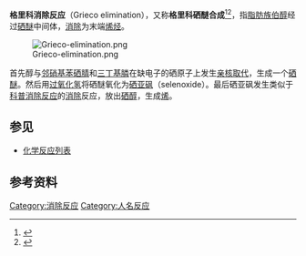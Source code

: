 '''格里科消除反应'''（Grieco elimination），又称'''格里科硒醚合成'''<ref>{{cite journal en|title=Organoselenium chemistry. A facile one-step synthesis of alkyl aryl selenides from alcohols|author=Paul A. Grieco, Sydney Gilman, Mugio Nishizawa|journal=[[J._Org._Chem.|J. Org. Chem.]]|year=1976|volume=41|issue=8|pages=1485–1486|doi=10.1021/jo00870a052}}</ref><ref>{{cite journal en|title=Olefin synthesis. Rate enhancement of the elimination of alkyl aryl selenoxides by electron-withdrawing substituents|author=K. Barry Sharpless and Michael W. Young|journal=[[J._Org._Chem.|J. Org. Chem.]]|year=1975|pages=947–949|doi=10.1021/jo00895a030}}</ref>，指[[脂肪族|脂肪族]][[伯醇|伯醇]]经过[[硒醚|硒醚]]中间体，[[消除|消除]]为末端[[烯烃|烯烃]]。

[[Image:Grieco-elimination.png|center]]

首先醇与[[邻硝基苯硒腈|邻硝基苯硒腈]]和[[三丁基膦|三丁基膦]]在缺电子的硒原子上发生[[亲核取代|亲核取代]]，生成一个[[硒醚|硒醚]]。然后用[[过氧化氢|过氧化氢]]将硒醚氧化为[[硒亚砜|硒亚砜]]（selenoxide）。最后硒亚砜发生类似于[[科普消除反应|科普消除反应]]的[[消除|消除]]反应，放出[[硒醇|硒醇]]，生成[[烯|烯]]。

==参见==
*[[化学反应列表|化学反应列表]]

== 参考资料 ==
{{reflist}}

[[Category:消除反应|Category:消除反应]]
[[Category:人名反应|Category:人名反应]]
